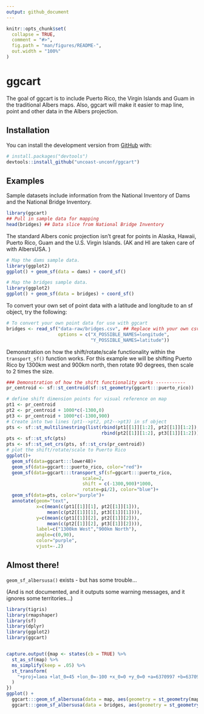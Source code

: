 ```yaml
---
output: github_document
---
```


<!-- README.md is generated from README.Rmd. Please edit that file -->

```r
knitr::opts_chunk$set(
  collapse = TRUE,
  comment = "#>",
  fig.path = "man/figures/README-",
  out.width = "100%"
)
```
# ggcart

<!-- badges: start -->
<!-- badges: end -->

The goal of ggcart is to include Puerto Rico, the Virgin Islands and Guam in the traditional Albers maps. Also, ggcart will make it easier to map line, point and other data in the Albers projection.

## Installation

You can install the development version from [GitHub](https://github.com/) with:

``` r
# install.packages("devtools")
devtools::install_github("uncoast-unconf/ggcart")
```
## Examples

Sample datasets include information from the National Inventory of Dams and the National Bridge Inventory. 

```r
library(ggcart)
## Pull in sample data for mapping
head(bridges) ## Data slice from National Bridge Inventory
```

The standard Albers conic projection isn't great for points in Alaska, Hawaii, Puerto Rico, Guam and the U.S. Virgin Islands. (AK and HI are taken care of with AlbersUSA.
)
```r
# Map the dams sample data.
library(ggplot2)
ggplot() + geom_sf(data = dams) + coord_sf()
```

```r
# Map the bridges sample data.
library(ggplot2)
ggplot() + geom_sf(data = bridges) + coord_sf()
```

To convert your own set of point data with a latitude and longitude to an sf object, try the following: 

```r
# To convert your own point data for use with ggcart
bridges <- read_sf("data-raw/bridges.csv", ## Replace with your own csv file
                   options = c("X_POSSIBLE_NAMES=longitude",
                               "Y_POSSIBLE_NAMES=latitude"))
```


Demonstration on how the shift/rotate/scale functionality within the `transport_sf()` function works. For this example we will be shifting Puerto Rico by 1300km west and 900km north, then rotate 90 degrees, then scale to 2 times the size. 
```r
### Demonstration of how the shift functionality works -----------
pr_centroid <- sf::st_centroid(sf::st_geometry(ggcart:::puerto_rico))

# define shift dimension points for visual reference on map
pt1 <- pr_centroid
pt2 <- pr_centroid + 1000*c(-1300,0)
pt3 <- pr_centroid + 1000*c(-1300,900)
# Create into two lines (pt1-->pt2, pt2-->pt3) in sf object
pts <- sf::st_multilinestring(list(rbind(pt1[[1]][1:2], pt2[[1]][1:2]),
                                   rbind(pt2[[1]][1:2], pt3[[1]][1:2])))
pts <- sf::st_sfc(pts)
pts <- sf::st_set_crs(pts, sf::st_crs(pr_centroid))
# plot the shift/rotate/scale to Puerto Rico
ggplot()+
  geom_sf(data=ggcart:::lower48)+
  geom_sf(data=ggcart:::puerto_rico, color="red")+
  geom_sf(data=ggcart:::transport_sf(sf=ggcart:::puerto_rico,
                            scale=2,
                            shift = c(-1300,900)*1000,
                            rotate=pi/2), color="blue")+
  geom_sf(data=pts, color="purple")+ 
  annotate(geom="text",
           x=c(mean(c(pt1[[1]][1], pt2[[1]][1])),
               mean(c(pt2[[1]][1], pt3[[1]][1]))),
           y=c(mean(c(pt1[[1]][2], pt2[[1]][2])),
               mean(c(pt2[[1]][2], pt3[[1]][2]))),
           label=c("1300km West","900km North"),
           angle=c(0,90),
           color="purple",
           vjust=-.2)

```

## Almost there!
`geom_sf_albersusa()` exists - but has some trouble...

(And is not documented, and it outputs some warning messages, and it ignores some territories...)
```r
library(tigris)
library(rmapshaper)
library(sf)
library(dplyr)
library(ggplot2)
library(ggcart)


capture.output({map <- states(cb = TRUE) %>%
  st_as_sf(map) %>%
  ms_simplify(keep = .05) %>%
  st_transform(
    "+proj=laea +lat_0=45 +lon_0=-100 +x_0=0 +y_0=0 +a=6370997 +b=6370997 +units=m +no_defs"
  )
})
ggplot() + 
  ggcart:::geom_sf_albersusa(data = map, aes(geometry = st_geometry(map))) + 
  ggcart:::geom_sf_albersusa(data = bridges, aes(geometry = st_geometry(bridges)))
```

